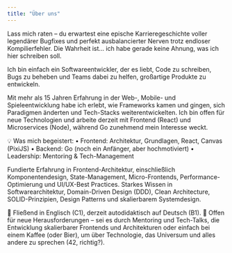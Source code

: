 ```yaml
---
title: "Über uns"
---
```


Lass mich raten – du erwartest eine epische Karrieregeschichte voller legendärer Bugfixes und perfekt ausbalancierter Nerven trotz endloser Kompilierfehler. Die Wahrheit ist… ich habe gerade keine Ahnung, was ich hier schreiben soll.

Ich bin einfach ein Softwareentwickler, der es liebt, Code zu schreiben, Bugs zu beheben und Teams dabei zu helfen, großartige Produkte zu entwickeln.

Mit mehr als 15 Jahren Erfahrung in der Web-, Mobile- und Spieleentwicklung habe ich erlebt, wie Frameworks kamen und gingen, sich Paradigmen änderten und Tech-Stacks weiterentwickelten. Ich bin offen für neue Technologien und arbeite derzeit mit Frontend (React) und Microservices (Node), während Go zunehmend mein Interesse weckt.

💡 Was mich begeistert:
• Frontend: Architektur, Grundlagen, React, Canvas (PixiJS)
• Backend: Go (noch ein Anfänger, aber hochmotiviert)
• Leadership: Mentoring & Tech-Management

Fundierte Erfahrung in Frontend-Architektur, einschließlich Komponentendesign, State-Management, Micro-Frontends, Performance-Optimierung und UI/UX-Best Practices. Starkes Wissen in Softwarearchitektur, Domain-Driven Design (DDD), Clean Architecture, SOLID-Prinzipien, Design Patterns und skalierbarem Systemdesign.

💬 Fließend in Englisch (C1), derzeit autodidaktisch auf Deutsch (B1).
🚀 Offen für neue Herausforderungen – sei es durch Mentoring und Tech-Talks, die Entwicklung skalierbarer Frontends und Architekturen oder einfach bei einem Kaffee (oder Bier), um über Technologie, das Universum und alles andere zu sprechen (42, richtig?).
